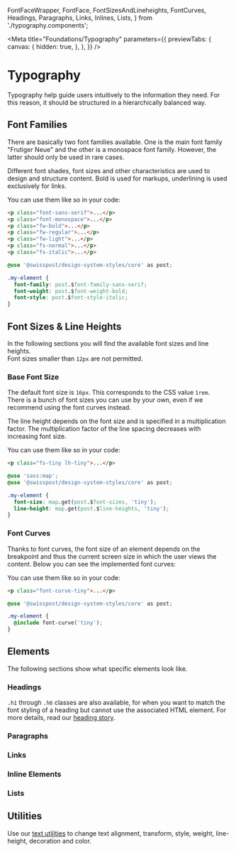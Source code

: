   FontFaceWrapper,
  FontFace,
  FontSizesAndLineheights,
  FontCurves,
  Headings,
  Paragraphs,
  Links,
  Inlines,
  Lists,
} from './typography.components';

<Meta
  title="Foundations/Typography"
  parameters={{
    previewTabs: {
      canvas: {
        hidden: true,
      },
    },
  }}
/>

# Typography

Typography help guide users intuitively to the information they need.
For this reason, it should be structured in a hierarchically balanced way.

## Font Families

There are basically two font families available. One is the main font family "Frutiger Neue" and the other is a monospace font family.
However, the latter should only be used in rare cases.

Different font shades, font sizes and other characteristics are used to design and structure content.
Bold is used for markups, underlining is used exclusively for links.

<FontFaceWrapper>
  <FontFace face="Frutiger Neue LT Pro" family="sans-serif" weight="bold" style="normal" />
  <FontFace face="Frutiger Neue LT Pro" family="sans-serif" weight="regular" style="normal" />
  <FontFace face="Frutiger Neue LT Pro" family="sans-serif" weight="light" style="normal" />
  <FontFace face="Monospace" family="monospace" weight="bold" style="normal" />
  <FontFace face="Monospace" family="monospace" weight="regular" style="normal" />
</FontFaceWrapper>

You can use them like so in your code:

```html dark
<p class="font-sans-serif">...</p>
<p class="font-monospace">...</p>
<p class="fw-bold">...</p>
<p class="fw-regular">...</p>
<p class="fw-light">...</p>
<p class="fs-normal">...</p>
<p class="fs-italic">...</p>
```

```css dark
@use '@swisspost/design-system-styles/core' as post;

.my-element {
  font-family: post.$font-family-sans-serif;
  font-weight: post.$font-weight-bold;
  font-style: post.$font-style-italic;
}
```

## Font Sizes & Line Heights

In the following sections you will find the available font sizes and line heights.<br/>
Font sizes smaller than `12px` are not permitted.

### Base Font Size

The default font size is `16px`. This corresponds to the CSS value `1rem`.<br/>
There is a bunch of font sizes you can use by your own, even if we recommend using the font curves instead.

The line height depends on the font size and is specified in a multiplication factor. The multiplication factor of the line spacing decreases with increasing font size.

<FontSizesAndLineheights />

You can use them like so in your code:

```html dark
<p class="fs-tiny lh-tiny">...</p>
```

```css dark
@use 'sass:map';
@use '@swisspost/design-system-styles/core' as post;

.my-element {
  font-size: map.get(post.$font-sizes, 'tiny');
  line-height: map.get(post.$line-heights, 'tiny');
}
```

### Font Curves

Thanks to font curves, the font size of an element depends on the breakpoint and thus the current screen size in which the user views the content.
Below you can see the implemented font curves:

<FontCurves />

You can use them like so in your code:

```html dark
<p class="font-curve-tiny">...</p>
```

```css dark
@use '@swisspost/design-system-styles/core' as post;

.my-element {
  @include font-curve('tiny');
}
```

## Elements

The following sections show what specific elements look like.

### Headings

<Headings />

`.h1` through `.h6` classes are also available, for when you want to match the font styling of a heading but cannot use the associated HTML element.
For more details, read our [heading story](/?path=/story/components-headings--default).

### Paragraphs

<Paragraphs />

### Links

<Links />

### Inline Elements

<Inlines />

### Lists

<Lists />

## Utilities

Use our [text utilities](/?path=/story/utilities-text--page) to change text alignment, transform, style, weight, line-height, decoration and color.
